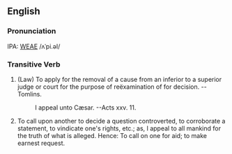 ==English==
===Pronunciation===
IPA: [[WEAE]] /ʌˈpi.əl/

===Transitive Verb===
# (Law) To apply for the removal of a cause from an inferior  to a superior judge or court for the purpose of reëxamination of for decision. --Tomlins.
#:    I appeal unto Cæsar. --Acts xxv. 11.
# To call upon another to decide a question controverted, to corroborate a statement, to vindicate one's rights, etc.; as, I appeal to all mankind for the truth of what is alleged. Hence: To call on one for aid; to make earnest request.
<!-- material copied from Webster's Revised Unabridged Dictionary (1913) -->